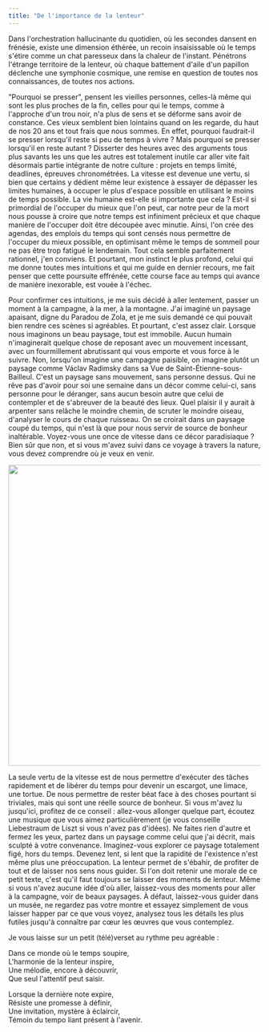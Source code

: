 ```yaml
---
title: "De l'importance de la lenteur"
---
```



Dans l'orchestration hallucinante du quotidien, où les secondes dansent en frénésie, existe une dimension éthérée, un recoin insaisissable où le temps s'étire comme un chat paresseux dans la chaleur de l'instant. Pénétrons l'étrange territoire de la lenteur, où chaque battement d'aile d'un papillon déclenche une symphonie cosmique, une remise en question de toutes nos connaissances, de toutes nos actions.

"Pourquoi se presser", pensent les vieilles personnes, celles-là même qui sont les plus proches de la fin, celles pour qui le temps, comme à l'approche d'un trou noir, n'a plus de sens et se déforme sans avoir de constance. Ces vieux semblent bien lointains quand on les regarde, du haut de nos 20 ans et tout frais que nous sommes. En effet, pourquoi faudrait-il se presser lorsqu'il reste si peu de temps à vivre ? Mais pourquoi se presser lorsqu'il en reste autant ? Disserter des heures avec des arguments tous plus savants les uns que les autres est totalement inutile car aller vite fait désormais partie intégrante de notre culture : projets en temps limité, deadlines, épreuves chronométrées. La vitesse est devenue une vertu, si bien que certains y dédient même leur existence à essayer de dépasser les limites humaines, à occuper le plus d'espace possible en utilisant le moins de temps possible. La vie humaine est-elle si importante que cela ? Est-il si primordial de l'occuper du mieux que l'on peut, car notre peur de la mort nous pousse à croire que notre temps est infiniment précieux et que chaque manière de l'occuper doit être découpée avec minutie. Ainsi, l'on crée des agendas, des emplois du temps qui sont censés nous permettre de l'occuper du mieux possible, en optimisant même le temps de sommeil pour ne pas être trop fatigué le lendemain. Tout cela semble parfaitement rationnel, j'en conviens. Et pourtant, mon instinct le plus profond, celui qui me donne toutes mes intuitions et qui me guide en dernier recours, me fait penser que cette poursuite effrénée, cette course face au temps qui avance de manière inexorable, est vouée à l'échec.

Pour confirmer ces intuitions, je me suis décidé à aller lentement, passer un moment à la campagne, à la mer, à la montagne. J'ai imaginé un paysage apaisant, digne du Paradou de Zola, et je me suis demandé ce qui pouvait bien rendre ces scènes si agréables. Et pourtant, c'est assez clair. Lorsque nous imaginons un beau paysage, tout est immobile. Aucun humain n'imaginerait quelque chose de reposant avec un mouvement incessant, avec un fourmillement abrutissant qui vous emporte et vous force à le suivre. Non, lorsqu'on imagine une campagne paisible, on imagine plutôt un paysage comme Václav Radimsky dans sa Vue de Saint-Étienne-sous-Bailleul. C'est un paysage sans mouvement, sans personne dessus. Qui ne rêve pas d'avoir pour soi une semaine dans un décor comme celui-ci, sans personne pour le déranger, sans aucun besoin autre que celui de contempler et de s'abreuver de la beauté des lieux. Quel plaisir il y aurait à arpenter sans relâche le moindre chemin, de scruter le moindre oiseau, d'analyser le cours de chaque ruisseau. On se croirait dans un paysage coupé du temps, qui n'est là que pour nous servir de source de bonheur inaltérable. Voyez-vous une once de vitesse dans ce décor paradisiaque ? Bien sûr que non, et si vous m'avez suivi dans ce voyage à travers la nature, vous devez comprendre où je veux en venir.

<center>
<img src={tableau.src} width="600px"/>
</center>

La seule vertu de la vitesse est de nous permettre d'exécuter des tâches rapidement et de libérer du temps pour devenir un escargot, une limace, une tortue. De nous permettre de rester béat face à des choses pourtant si triviales, mais qui sont une réelle source de bonheur. Si vous m'avez lu jusqu'ici, profitez de ce conseil : allez-vous allonger quelque part, écoutez une musique que vous aimez particulièrement (je vous conseille Liebestraum de Liszt si vous n'avez pas d'idées). Ne faites rien d'autre et fermez les yeux, partez dans un paysage comme celui que j'ai décrit, mais sculpté à votre convenance. Imaginez-vous explorer ce paysage totalement figé, hors du temps. Devenez lent, si lent que la rapidité de l'existence n'est même plus une préoccupation. La lenteur permet de s'ébahir, de profiter de tout et de laisser nos sens nous guider. Si l'on doit retenir une morale de ce petit texte, c'est qu'il faut toujours se laisser des moments de lenteur. Même si vous n'avez aucune idée d'où aller, laissez-vous des moments pour aller à la campagne, voir de beaux paysages. À défaut, laissez-vous guider dans un musée, ne regardez pas votre montre et essayez simplement de vous laisser happer par ce que vous voyez, analysez tous les détails les plus futiles jusqu'à connaître par cœur les œuvres que vous contemplez.

Je vous laisse sur un petit (télé)verset au rythme peu agréable :

Dans ce monde où le temps soupire,  
L'harmonie de la lenteur inspire,  
Une mélodie, encore à découvrir,  
Que seul l'attentif peut saisir.

Lorsque la dernière note expire,  
Résiste une promesse à définir,  
Une invitation, mystère à éclaircir,  
Témoin du tempo liant présent à l'avenir.